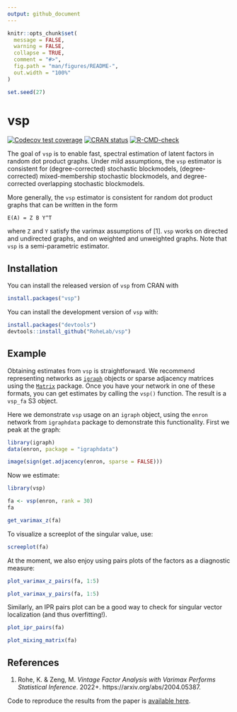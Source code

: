 ```yaml
---
output: github_document
---
```


<!-- README.md is generated from README.Rmd. Please edit that file -->

```r
knitr::opts_chunk$set(
  message = FALSE,
  warning = FALSE,
  collapse = TRUE,
  comment = "#>",
  fig.path = "man/figures/README-",
  out.width = "100%"
)

set.seed(27)
```

# vsp

<!-- badges: start -->
[![Codecov test coverage](https://codecov.io/gh/RoheLab/vsp/branch/main/graph/badge.svg)](https://app.codecov.io/gh/RoheLab/vsp?branch=main)
[![CRAN status](https://www.r-pkg.org/badges/version/vsp)](https://CRAN.R-project.org/package=vsp)
[![R-CMD-check](https://github.com/RoheLab/vsp/actions/workflows/R-CMD-check.yaml/badge.svg)](https://github.com/RoheLab/vsp/actions/workflows/R-CMD-check.yaml)
<!-- badges: end -->

The goal of `vsp` is to enable fast, spectral estimation of latent factors in random dot product graphs. Under mild assumptions, the `vsp` estimator is consistent for (degree-corrected) stochastic blockmodels, (degree-corrected) mixed-membership stochastic blockmodels, and degree-corrected overlapping stochastic blockmodels.

More generally, the `vsp` estimator is consistent for random dot product graphs that can be written in the form

```
E(A) = Z B Y^T
```

where `Z` and `Y` satisfy the varimax assumptions of [1]. `vsp` works on directed and undirected graphs, and on weighted and unweighted graphs. Note that `vsp` is a semi-parametric estimator.

## Installation

You can install the released version of `vsp` from CRAN with

``` r
install.packages("vsp")
```

You can install the development version of `vsp` with:

``` r
install.packages("devtools")
devtools::install_github("RoheLab/vsp")
```

## Example

Obtaining estimates from `vsp` is straightforward. We recommend representing networks as [`igraph`](https://igraph.org/r/) objects or sparse adjacency matrices using the [`Matrix`](https://cran.r-project.org/package=Matrix) package. Once you have your network in one of these formats, you can get estimates by calling the `vsp()` function. The result is a `vsp_fa` S3 object.

Here we demonstrate `vsp` usage on an `igraph` object, using the `enron` network from `igraphdata` package to demonstrate this functionality. First we peak at the graph:

```r
library(igraph)
data(enron, package = "igraphdata")

image(sign(get.adjacency(enron, sparse = FALSE)))
```

Now we estimate:

```r
library(vsp)

fa <- vsp(enron, rank = 30)
fa
```

```r
get_varimax_z(fa)
```

To visualize a screeplot of the singular value, use:

```r
screeplot(fa)
```

At the moment, we also enjoy using pairs plots of the factors as a diagnostic measure:

```r
plot_varimax_z_pairs(fa, 1:5)
```

```r
plot_varimax_y_pairs(fa, 1:5)
```

Similarly, an IPR pairs plot can be a good way to check for singular vector localization (and thus overfitting!).

```r
plot_ipr_pairs(fa)
```

```r
plot_mixing_matrix(fa)
```

## References

1. Rohe, K. & Zeng, M. *Vintage Factor Analysis with Varimax Performs Statistical Inference*. 2022+. https://arxiv.org/abs/2004.05387.

Code to reproduce the results from the paper is [available here](https://github.com/RoheLab/vsp-paper).


